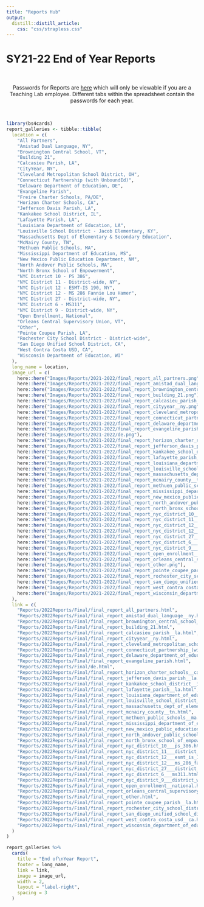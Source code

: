 ```yaml
---
title: "Reports Hub"
output: 
  distill::distill_article:
    css: "css/strapless.css"
---
```


# SY21-22 End of Year Reports

<br>

<center>

Passwords for Reports are <a href="https://docs.google.com/spreadsheets/d/1eAUdWEzc0R7WzpztOvutRp2FYDtpks37LSFV8sq8ezg/edit?usp=sharing" target="_blank">here</a> which will only be viewable if you are a Teaching Lab employee. Different tabs within the spreadsheet contain the passwords for each year.

</center>

<br>

```r
library(bs4cards)
report_galleries <- tibble::tibble(
  location = c(
    "All Partners",
    "Amistad Dual Language, NY",
    "Brownington Central School, VT",
    "Building 21",
    "Calcasieu Parish, LA",
    "CityYear, NY",
    "Cleveland Metropolitan School District, OH",
    "Connecticut Partnership (with UnboundEd)",
    "Delaware Department of Education, DE",
    "Evangeline Parish",
    "Freire Charter Schools, PA/DE",
    "Horizon Charter Schools, CA",
    "Jefferson Davis Parish, LA",
    "Kankakee School District, IL",
    "Lafayette Parish, LA",
    "Louisiana Department of Education, LA",
    "Louisville School District - Jacob Elementary, KY",
    "Massachusetts Dept of Elementary & Secondary Education",
    "McNairy County, TN",
    "Methuen Public Schools, MA",
    "Mississippi Department of Education, MS",
    "New Mexico Public Education Department, NM",
    "North Andover Public Schools, MA",
    "North Bronx School of Empowerment",
    "NYC District 10 - PS 386",
    "NYC District 11 - District-wide, NY",
    "NYC District 12 - ESMT-IS 190, NY",
    "NYC District 12 - MS 286 Fannie Lou Hamer",
    "NYC District 27 - District-wide, NY",
    "NYC District 6 - MS311",
    "NYC District 9 - District-wide, NY",
    "Open Enrollment, National",
    "Orleans Central Supervisory Union, VT",
    "Other",
    "Pointe Coupee Parish, LA",
    "Rochester City School District - District-wide",
    "San Diego Unified School District, CA",
    "West Contra Costa USD, CA",
    "Wisconsin Department of Education, WI"
  ),
  long_name = location,
  image_url = c(
    here::here("Images/Reports/2021-2022/final_report_all_partners.png"),
    here::here("Images/Reports/2021-2022/final_report_amistad_dual_language__ny.png"),
    here::here("Images/Reports/2021-2022/final_report_brownington_central_school__vt.png"),
    here::here("Images/Reports/2021-2022/final_report_building_21.png"),
    here::here("Images/Reports/2021-2022/final_report_calcasieu_parish__la.png"),
    here::here("Images/Reports/2021-2022/final_report_cityyear__ny.png"),
    here::here("Images/Reports/2021-2022/final_report_cleveland_metropolitan_school_district__oh.png"),
    here::here("Images/Reports/2021-2022/final_report_connecticut_partnership_(with_unbounded).png"),
    here::here("Images/Reports/2021-2022/final_report_delaware_department_of_education__de.png"),
    here::here("Images/Reports/2021-2022/final_report_evangeline_parish.png"),
    here::here("Images/Reports/2021-2022/de.png"),
    here::here("Images/Reports/2021-2022/final_report_horizon_charter_schools__ca.png"),
    here::here("Images/Reports/2021-2022/final_report_jefferson_davis_parish__la.png"),
    here::here("Images/Reports/2021-2022/final_report_kankakee_school_district__il.png"),
    here::here("Images/Reports/2021-2022/final_report_lafayette_parish__la.png"),
    here::here("Images/Reports/2021-2022/final_report_louisiana_department_of_education__la.png"),
    here::here("Images/Reports/2021-2022/final_report_louisville_school_district___jacob_elementary__ky.png"),
    here::here("Images/Reports/2021-2022/final_report_massachusetts_dept_of_elementary_&_secondary_education.png"),
    here::here("Images/Reports/2021-2022/final_report_mcnairy_county__tn.png"),
    here::here("Images/Reports/2021-2022/final_report_methuen_public_schools__ma.png"),
    here::here("Images/Reports/2021-2022/final_report_mississippi_department_of_education__ms.png"),
    here::here("Images/Reports/2021-2022/final_report_new_mexico_public_education_department__nm.png"),
    here::here("Images/Reports/2021-2022/final_report_north_andover_public_schools__ma.png"),
    here::here("Images/Reports/2021-2022/final_report_north_bronx_school_of_empowerment.png"),
    here::here("Images/Reports/2021-2022/final_report_nyc_district_10___ps_386.png"),
    here::here("Images/Reports/2021-2022/final_report_nyc_district_11___district_wide__ny.png"),
    here::here("Images/Reports/2021-2022/final_report_nyc_district_12___esmt_is_190__ny.png"),
    here::here("Images/Reports/2021-2022/final_report_nyc_district_12___ms_286_fannie_lou_hamer.png"),
    here::here("Images/Reports/2021-2022/final_report_nyc_district_27___district_wide__ny.png"),
    here::here("Images/Reports/2021-2022/final_report_nyc_district_6___ms311.png"),
    here::here("Images/Reports/2021-2022/final_report_nyc_district_9___district_wide__ny.png"),
    here::here("Images/Reports/2021-2022/final_report_open_enrollment__national.png"),
    here::here("Images/Reports/2021-2022/final_report_orleans_central_supervisory_union__vt.png"),
    here::here("Images/Reports/2021-2022/final_report_other.png"),
    here::here("Images/Reports/2021-2022/final_report_pointe_coupee_parish__la.png"),
    here::here("Images/Reports/2021-2022/final_report_rochester_city_school_district___district_wide.png"),
    here::here("Images/Reports/2021-2022/final_report_san_diego_unified_school_district__ca.png"),
    here::here("Images/Reports/2021-2022/final_report_west_contra_costa_usd__ca.png"),
    here::here("Images/Reports/2021-2022/final_report_wisconsin_department_of_education__wi.png")
  ),
  link = c(
    "Reports/2022Reports/Final/final_report_all_partners.html",
    "Reports/2022Reports/Final/final_report_amistad_dual_language__ny.html",
    "Reports/2022Reports/Final/final_report_brownington_central_school__vt.html",
    "Reports/2022Reports/Final/final_report_building_21.html",
    "Reports/2022Reports/Final/final_report_calcasieu_parish__la.html",
    "Reports/2022Reports/Final/final_report_cityyear__ny.html",
    "Reports/2022Reports/Final/final_report_cleveland_metropolitan_school_district__oh.html",
    "Reports/2022Reports/Final/final_report_connecticut_partnership_(with_unbounded).html",
    "Reports/2022Reports/Final/final_report_delaware_department_of_education__de.html",
    "Reports/2022Reports/Final/final_report_evangeline_parish.html",
    "Reports/2022Reports/Final/de.html",
    "Reports/2022Reports/Final/final_report_horizon_charter_schools__ca.html",
    "Reports/2022Reports/Final/final_report_jefferson_davis_parish__la.html",
    "Reports/2022Reports/Final/final_report_kankakee_school_district__il.html",
    "Reports/2022Reports/Final/final_report_lafayette_parish__la.html",
    "Reports/2022Reports/Final/final_report_louisiana_department_of_education__la.html",
    "Reports/2022Reports/Final/final_report_louisville_school_district___jacob_elementary__ky.html",
    "Reports/2022Reports/Final/final_report_massachusetts_dept_of_elementary_&_secondary_education.html",
    "Reports/2022Reports/Final/final_report_mcnairy_county__tn.html",
    "Reports/2022Reports/Final/final_report_methuen_public_schools__ma.html",
    "Reports/2022Reports/Final/final_report_mississippi_department_of_education__ms.html",
    "Reports/2022Reports/Final/final_report_new_mexico_public_education_department__nm.html",
    "Reports/2022Reports/Final/final_report_north_andover_public_schools__ma.html",
    "Reports/2022Reports/Final/final_report_north_bronx_school_of_empowerment.html",
    "Reports/2022Reports/Final/final_report_nyc_district_10___ps_386.html",
    "Reports/2022Reports/Final/final_report_nyc_district_11___district_wide__ny.html",
    "Reports/2022Reports/Final/final_report_nyc_district_12___esmt_is_190__ny.html",
    "Reports/2022Reports/Final/final_report_nyc_district_12___ms_286_fannie_lou_hamer.html",
    "Reports/2022Reports/Final/final_report_nyc_district_27___district_wide__ny.html",
    "Reports/2022Reports/Final/final_report_nyc_district_6___ms311.html",
    "Reports/2022Reports/Final/final_report_nyc_district_9___district_wide__ny.html",
    "Reports/2022Reports/Final/final_report_open_enrollment__national.html",
    "Reports/2022Reports/Final/final_report_orleans_central_supervisory_union__vt.html",
    "Reports/2022Reports/Final/final_report_other.html",
    "Reports/2022Reports/Final/final_report_pointe_coupee_parish__la.html",
    "Reports/2022Reports/Final/final_report_rochester_city_school_district___district_wide.html",
    "Reports/2022Reports/Final/final_report_san_diego_unified_school_district__ca.html",
    "Reports/2022Reports/Final/final_report_west_contra_costa_usd__ca.html",
    "Reports/2022Reports/Final/final_report_wisconsin_department_of_education__wi.html"
  )
)

report_galleries %>%
  cards(
    title = "End of\nYear Report",
    footer = long_name,
    link = link,
    image = image_url,
    width = 2,
    layout = "label-right",
    spacing = 3
  )
```
